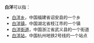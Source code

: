 '''白洋'''可以指：
*[[白洋乡|白洋乡]]，中国福建省诏安县的一个乡
*[[白洋镇|白洋镇]]，中国湖北省枝江市的一个镇
*[[白洋街道|白洋街道]]，中国浙江省武义县的一个街道
*[[白洋站|白洋站]]，中国杭州地铁2号线的一个站点

{{Disambig|cat=二字地名消歧义}}